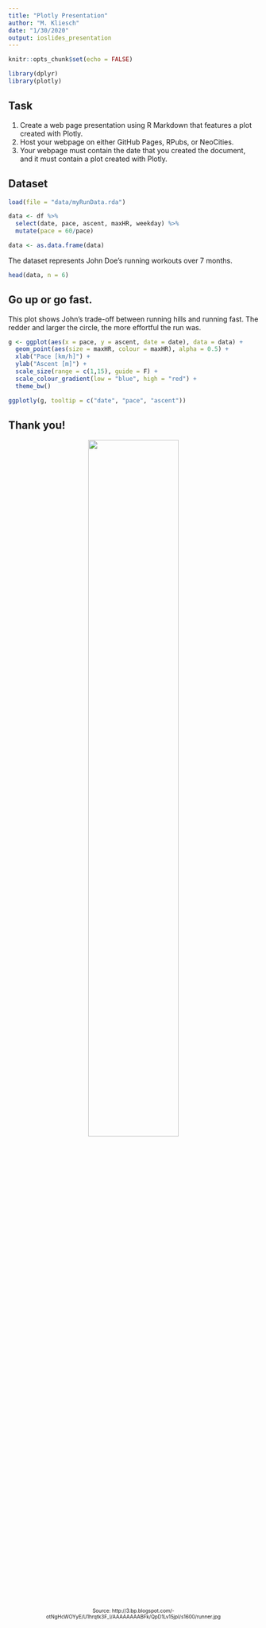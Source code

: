 ```yaml
---
title: "Plotly Presentation"
author: "M. Kliesch"
date: "1/30/2020"
output: ioslides_presentation
---
```


```r
knitr::opts_chunk$set(echo = FALSE)

library(dplyr)
library(plotly)

```

## Task
1. Create a web page presentation using R Markdown that features a plot created with Plotly. 
2. Host your webpage on either GitHub Pages, RPubs, or NeoCities. 
3. Your webpage must contain the date that you created the document, and it must contain a plot created with Plotly.

## Dataset
```r
load(file = "data/myRunData.rda")

data <- df %>%
  select(date, pace, ascent, maxHR, weekday) %>%
  mutate(pace = 60/pace)

data <- as.data.frame(data)

```

The dataset represents John Doe's running workouts over 7 months. 

```r
head(data, n = 6)

```

## Go up or go fast.

This plot shows John's trade-off between running hills and running fast. The redder and larger the circle, the more effortful the run was.

```r

g <- ggplot(aes(x = pace, y = ascent, date = date), data = data) + 
  geom_point(aes(size = maxHR, colour = maxHR), alpha = 0.5) +
  xlab("Pace [km/h]") +
  ylab("Ascent [m]") +
  scale_size(range = c(1,15), guide = F) +
  scale_colour_gradient(low = "blue", high = "red") +
  theme_bw()

ggplotly(g, tooltip = c("date", "pace", "ascent"))
```

## Thank you!
<center>
![](data/runner.jpg){width=60%}

<font size="1">Source: http://3.bp.blogspot.com/-otNgHcWOYyE/U1hrqtk3F_I/AAAAAAAABFk/QpD1Lv15jpI/s1600/runner.jpg</font> 

</center>

